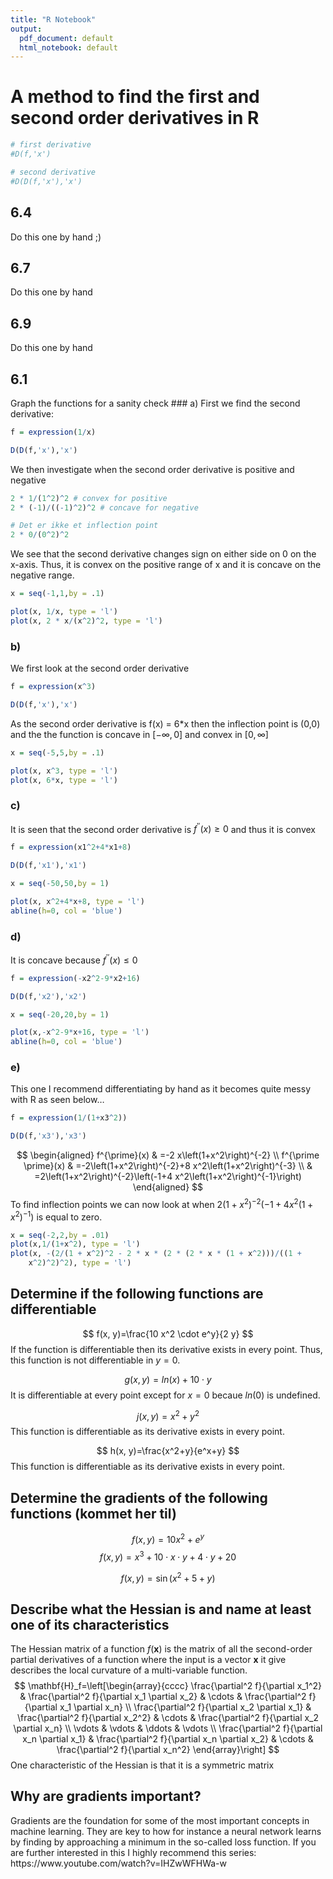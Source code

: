 ```yaml
---
title: "R Notebook"
output:
  pdf_document: default
  html_notebook: default
---
```

# A method to find the first and second order derivatives in R
```r
# first derivative
#D(f,'x')

# second derivative
#D(D(f,'x'),'x')
```
## 6.4
Do this one by hand ;)

## 6.7
Do this one by hand 

## 6.9
Do this one by hand

## 6.1
Graph the functions for a sanity check
### a)
First we find the second derivative:
```r
f = expression(1/x)

D(D(f,'x'),'x')
```
We then investigate when the second order derivative is positive and negative
```r
2 * 1/(1^2)^2 # convex for positive 
2 * (-1)/((-1)^2)^2 # concave for negative

# Det er ikke et inflection point
2 * 0/(0^2)^2
```
We see that the second derivative changes sign on either side on 0 on the x-axis. Thus, it is convex on the positive range of x and it is concave on the negative range.
```r
x = seq(-1,1,by = .1)

plot(x, 1/x, type = 'l')
plot(x, 2 * x/(x^2)^2, type = 'l')
```
### b) 
We first look at the second order derivative
```r
f = expression(x^3)

D(D(f,'x'),'x')
```

As the second order derivative is f(x) = 6*x then the inflection point is (0,0) and the the function is concave in $[-\infty,0]$ and convex in $[0, \infty]$

```r
x = seq(-5,5,by = .1)

plot(x, x^3, type = 'l')
plot(x, 6*x, type = 'l')
```
### c)
It is seen that the second order derivative is $f^{\prime \prime}(x) \geq 0$ and thus it is convex
```r
f = expression(x1^2+4*x1+8)

D(D(f,'x1'),'x1')
```
```r
x = seq(-50,50,by = 1)

plot(x, x^2+4*x+8, type = 'l')
abline(h=0, col = 'blue')
```


### d) 
It is concave because $f^{\prime \prime}(x) \leq 0$ 
```r
f = expression(-x2^2-9*x2+16)

D(D(f,'x2'),'x2')
```
```r
x = seq(-20,20,by = 1)

plot(x,-x^2-9*x+16, type = 'l')
abline(h=0, col = 'blue')
```

### e) 
This one I recommend differentiating by hand as it becomes quite messy with R as seen below...
```r
f = expression(1/(1+x3^2))

D(D(f,'x3'),'x3')
```
$$
\begin{aligned}
f^{\prime}(x) & =-2 x\left(1+x^2\right)^{-2} \\
f^{\prime \prime}(x) & =-2\left(1+x^2\right)^{-2}+8 x^2\left(1+x^2\right)^{-3} \\
& =2\left(1+x^2\right)^{-2}\left(-1+4 x^2\left(1+x^2\right)^{-1}\right)
\end{aligned}
$$
To find inflection points we can now look at when $2\left(1+x^2\right)^{-2}\left(-1+4 x^2\left(1+x^2\right)^{-1}\right)$ is equal to zero. 

```r
x = seq(-2,2,by = .01)
plot(x,1/(1+x^2), type = 'l')
plot(x, -(2/(1 + x^2)^2 - 2 * x * (2 * (2 * x * (1 + x^2)))/((1 + 
    x^2)^2)^2), type = 'l')
```

## Determine if the following functions are differentiable
$$
f(x, y)=\frac{10 x^2 \cdot e^y}{2 y}
$$
If the function is differentiable then its derivative exists in every point. Thus, this function is not differentiable in $y = 0$.

$$
g(x,y) = ln(x) + 10 \cdot y
$$
It is differentiable at every point except for $x = 0$ becaue $ln(0)$ is undefined.

$$
j(x, y)=x^2+y^2
$$
This function is differentiable as its derivative exists in every point.

$$
h(x, y)=\frac{x^2+y}{e^x+y}
$$
This function is differentiable as its derivative exists in every point.

## Determine the gradients of the following functions (kommet her til)
$$
f(x, y)=10 x^2+e^y
$$
$$
f(x,y) = x^3+10 \cdot x \cdot y + 4 \cdot y + 20 
$$

$$
f(x, y)=\sin \left(x^2+5+y\right)
$$

## Describe what the Hessian is and name at least one of its characteristics
The Hessian matrix of a function $f(\mathbf{x})$ is the matrix of all the second-order partial derivatives of a function where the input is a vector $\mathbf{x}$ it give describes the local curvature of a multi-variable function.
$$
\mathbf{H}_f=\left[\begin{array}{cccc}
\frac{\partial^2 f}{\partial x_1^2} & \frac{\partial^2 f}{\partial x_1 \partial x_2} & \cdots & \frac{\partial^2 f}{\partial x_1 \partial x_n} \\
\frac{\partial^2 f}{\partial x_2 \partial x_1} & \frac{\partial^2 f}{\partial x_2^2} & \cdots & \frac{\partial^2 f}{\partial x_2 \partial x_n} \\
\vdots & \vdots & \ddots & \vdots \\
\frac{\partial^2 f}{\partial x_n \partial x_1} & \frac{\partial^2 f}{\partial x_n \partial x_2} & \cdots & \frac{\partial^2 f}{\partial x_n^2}
\end{array}\right]
$$
One characteristic of the Hessian is that it is a symmetric matrix

## Why are gradients important?
Gradients are the foundation for some of the most important concepts in machine learning.
They are key to how for instance a neural network learns by finding by approaching a minimum in the so-called loss function.
If you are further interested in this I highly recommend this series: https://www.youtube.com/watch?v=IHZwWFHWa-w





